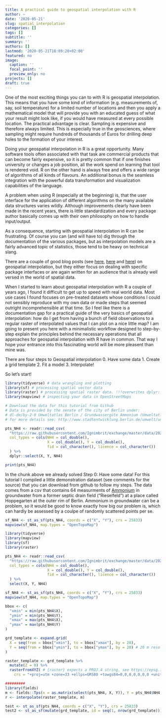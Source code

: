 ```yaml
---
title: A practical guide to geospatial interpolation with R
author: ~
date: '2020-05-21'
slug: spatial_interpolation
categories: []
tags: []
subtitle: ''
summary: ''
authors: []
lastmod: '2020-05-21T18:09:20+02:00'
featured: no
image:
  caption: ''
  focal_point: ''
  preview_only: no
projects: []
draft: true
---
```



One of the most exciting things you can to with R is geospatial interpolation. This means that you have some kind of information (e.g. measurements of, say, soil temperature) for a limited number of locations and then you apply a mathematical model that will provide you with an educated guess of what your result might look like, if you would have measured at every possible location. The practical advantage is clear. Sampling is expensive and therefore always limited. This is especially true in the geosciences, where sampling might require hundreds of thousands of Euros for drilling deep holes to the formation of your interest.  
  
  Doing your geospatial interpolation in R is a great opportunity. Many software tools often associated with that task are commercial products that can become fairly expensive, so it is pretty common that if one finishes university or changes a job position, all the work spend on learning that tool is rendered void. R on the other hand is always free and offers a wide range of algorithms of all kinds of flavours. An additional bonus is the seamless integration with the powerful data transformation and visualization capabilities of the language.
  
  A problem when using R (especially at the beginning) is, that the user interface for the application of different algorithms on the many available data structures varies wildly. Although improvements clearly have been made in the recent years, there is little standardization and every package author basically comes up with their own philosophy on how to handle input/output.
  
  As a consequence, starting with geospatial interpolation in R can be frustrating. Of course you can (and will have to) dig through the documentation of the various packages, but as interpolation models are a fairly advanced topic of statistics, those tend to be heavy on technical slang. 
  
  There are a couple of good blog posts (see [here](https://rpubs.com/nabilabd/118172), [here](https://rspatial.org/raster/analysis/4-interpolation.html) and [here](https://fishandwhistle.net/post/2019/bathymetry-lake-volume-estimation-using-r/)) on geospatial interpolation, but they either focus on dealing with specific package interfaces or are again written for an audience that is already well versed in the world of spatial data.
  
  When I started to learn about geospatial interpolation with R a couple of years ago, I found it difficult to get up to speed with real world data. Most use cases I found focuses on pre-treated datasets whose conditions I could not sensibly reproduce with my own data or made steps that seemed outright incomprehensible at that time. So I feel like there is a documentation gap for a practical guide of the very basics of geospatial interpolation: how do I get from having a bunch of field observations to a regular raster of interpolated values that I can plot on a nice little map? I am going to present you here with a minimalistic workflow designed to step-by-step explain the principles behind the necessary operations that all approaches for geospatial interpolation with R have in common. That way I hope your entrance into this fascinating world will be more pleasent than mine was.  
  
  There are four steps to Geospatial interpolation 
  0. Have some data
  1. Create a grid template
  2. Fit a model 
  3. Interpolate!
  
  So let's start!
  
```r
library(tidyverse) # data wrangling and plotting
library(sf) # processing spatial vector data
library(raster) # processing spatial raster data. !!!overwrites dplyr::select!!!
library(mapview) # inspecting your data in OpenStreetMaps

# Download the data for this tutorial from Github
# Data is provided by the senate of the city of Berlin under:
# dl-de/by-2-0 Umweltatlas Berlin / Grundwassergüte Ammonium (Umweltatlas)
# for more details see: http://www.stadtentwicklung.berlin.de/umwelt/umweltatlas/ia204.htm

pts_NH4 <- readr::read_csv(
  "https://raw.githubusercontent.com/Ignimbrit/exchange/master/data/2020/Ammonium_Hoppegarten.csv",
  col_types = cols(NH4 = col_double(), 
                   X = col_double(), Y = col_double(), 
                   fid = col_character(), licence = col_character())
  ) %>% 
  dplyr::select(X, Y, NH4)

print(pts_NH4)

```
  
  In the chunk above we already solved Step 0: Have some data! For this tutorial I compiled a little demonstration dataset (see comments for the source) that you can download from github to follow my steps. The data comes from a csv that contains 64 measurments of [Ammonium](https://en.wikipedia.org/wiki/Ammonium) in groundwater from a former septic drain field ("Rieselfeld") at a place called Hoppegarten at the outer rim of Berlin. Ammonium in groundwater can be a problem, so it would be good to know exactly how big our problem is, which can hardly be assessed by a coulpe of randomly scattered points per se.
  
```r
sf_NH4 <- st_as_sf(pts_NH4, coords = c("X", "Y"), crs = 25833)
mapview(sf_NH4, map.types = "OpenTopoMap")
```
  
  
```r

library(tidyverse)
library(mapview)
library(sf)
library(raster)

pts_NH4 <- readr::read_csv(
  "https://raw.githubusercontent.com/Ignimbrit/exchange/master/data/2020/Ammonium_Hoppegarten.csv",
  col_types = cols(NH4 = col_double(), 
                   X = col_double(), Y = col_double(), 
                   fid = col_character(), licence = col_character())
  ) %>% 
  select(X, Y, NH4)

sf_NH4 <- st_as_sf(pts_NH4, coords = c("X", "Y"), crs = 25833)
mapview(sf_NH4, map.types = "OpenTopoMap")

bbox <- c(
  "xmin" = min(pts_NH4$X),
  "ymin" = min(pts_NH4$Y),
  "xmax" = max(pts_NH4$X),
  "ymax" = max(pts_NH4$Y)
)

grd_template <- expand.grid(
  X = seq(from = bbox["xmin"], to = bbox["xmax"], by = 20),
  Y = seq(from = bbox["ymin"], to = bbox["ymax"], by = 20) # 20 m resolution
)

raster_template <- grd_template %>% 
  mutate(Z = 0) %>% 
  rasterFromXYZ( # {raster} expects a PROJ.4 string, see https://epsg.io/25833
    crs = "+proj=utm +zone=33 +ellps=GRS80 +towgs84=0,0,0,0,0,0,0 +units=m +no_defs")

#########
library(fields)
m <- fields::Tps(x = as.matrix(select(pts_NH4, X, Y)), Y = pts_NH4$NH4, miles = FALSE)
r <- interpolate(raster_template, m)

test <- st_as_sf(pts_NH4, coords = c("X", "Y"), crs = 25833)
test2 <- st_as_sf(mutate(grd_template, id = seq(1, nrow(grd_template))), coords = c("X", "Y"), crs = 25833)
```

